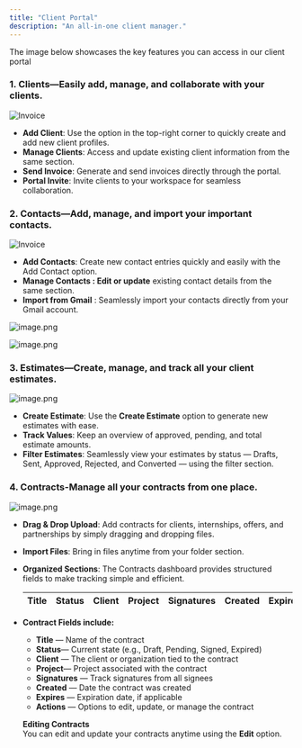 ```yaml
---
title: "Client Portal"
description: "An all-in-one client manager."
---
```


The image below showcases the key features you can access in our client portal

### **1. Clients**—Easily add, manage, and collaborate with your clients.

![Invoice](/images/clients.png)

- **Add Client**: Use the option in the top-right corner to quickly create and add new client profiles.
- **Manage Clients**: Access and update existing client information from the same section.
- **Send Invoice**: Generate and send invoices directly through the portal.
- **Portal Invite**: Invite clients to your workspace for seamless collaboration.

### **2. Contacts**—Add, manage, and import your important contacts.

![Invoice](/images/contacts.png)

- **Add Contacts**: Create new contact entries quickly and easily with the Add Contact option.
- **Manage Contacts : Edit or update** existing contact details from the same section.
- **Import from Gmail** : Seamlessly import your contacts directly from your Gmail account.

![image.png](/images/add_contacts.png)

![image.png](/images/edit.png)

### 3. Estimates—Create, manage, and track all your client estimates.

![image.png](/images/image.png)

- **Create Estimate**: Use the **Create Estimate** option to generate new estimates with ease.
- **Track Values**: Keep an overview of approved, pending, and total estimate amounts.
- **Filter Estimates**: Seamlessly view your estimates by status — Drafts, Sent, Approved, Rejected, and Converted — using the filter section.

### 4. Contracts-Manage all your contracts from one place.

![image.png](/images/image.png)

- **Drag & Drop Upload**: Add contracts for clients, internships, offers, and partnerships by simply dragging and dropping files.
- **Import Files**: Bring in files anytime from your folder section.
- **Organized Sections**: The Contracts dashboard provides structured fields to make tracking simple and efficient.

  | **Title** | **Status** | **Client** | **Project** | **Signatures** | **Created** | **Expires** | **Actions** |
  | :-------- | :--------- | :--------- | :---------- | :------------- | :---------- | :---------- | :---------- |
- **Contract Fields include:**
  - **Title** — Name of the contract
  - **Status**— Current state (e.g., Draft, Pending, Signed, Expired)
  - **Client** — The client or organization tied to the contract
  - **Project**— Project associated with the contract
  - **Signatures** — Track signatures from all signees
  - **Created** — Date the contract was created
  - **Expires** — Expiration date, if applicable
  - **Actions** — Options to edit, update, or manage the contract

  **Editing Contracts**\
  You can edit and update your contracts anytime using the **Edit** option.

  ## 